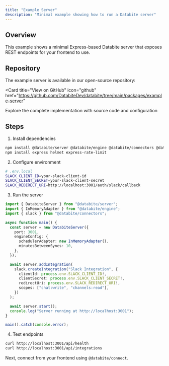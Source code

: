 ```yaml
---
title: "Example Server"
description: "Minimal example showing how to run a Databite server"
---
```


## Overview

This example shows a minimal Express-based Databite server that exposes REST endpoints for your frontend to use.

## Repository

The example server is available in our open-source repository:

<Card
  title="View on GitHub"
  icon="github"
  href="https://github.com/DatabiteDev/databite/tree/main/packages/example-server"
>
  Explore the complete implementation with source code and configuration
</Card>

## Steps

1) Install dependencies

```bash
npm install @databite/server @databite/engine @databite/connectors @databite/types
npm install express helmet express-rate-limit
```

2) Configure environment

```bash
# .env.local
SLACK_CLIENT_ID=your-slack-client-id
SLACK_CLIENT_SECRET=your-slack-client-secret
SLACK_REDIRECT_URI=http://localhost:3001/auth/slack/callback
```

3) Run the server

```typescript
import { DatabiteServer } from "@databite/server";
import { InMemoryAdapter } from "@databite/engine";
import { slack } from "@databite/connectors";

async function main() {
  const server = new DatabiteServer({
    port: 3001,
    engineConfig: {
      schedulerAdapter: new InMemoryAdapter(),
      minutesBetweenSyncs: 10,
    },
  });

  await server.addIntegration(
    slack.createIntegration("Slack Integration", {
      clientId: process.env.SLACK_CLIENT_ID!,
      clientSecret: process.env.SLACK_CLIENT_SECRET!,
      redirectUri: process.env.SLACK_REDIRECT_URI!,
      scopes: ["chat:write", "channels:read"],
    })
  );

  await server.start();
  console.log("Server running at http://localhost:3001");
}

main().catch(console.error);
```

4) Test endpoints

```bash
curl http://localhost:3001/api/health
curl http://localhost:3001/api/integrations
```

Next, connect from your frontend using `@databite/connect`.



